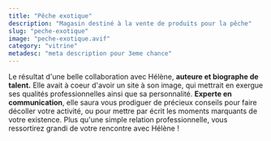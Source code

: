 ```yaml
---
title: "Pêche exotique"
description: "Magasin destiné à la vente de produits pour la pêche"
slug: "peche-exotique"
image: "peche-exotique.avif"
category: "vitrine"
metadesc: "meta description pour 3eme chance"
---
```


Le résultat d'une belle collaboration avec Hélène, **auteure et biographe de talent.** Elle avait à coeur d'avoir un site à son image, qui mettrait en exergue ses qualités professionnelles ainsi que sa personnalité.
**Experte en communication**, elle saura vous prodiguer de précieux conseils pour faire décoller votre activité, ou pour mettre par écrit les moments marquants de votre existence. Plus qu'une simple relation professionnelle, vous ressortirez grandi de votre rencontre avec Hélène !
